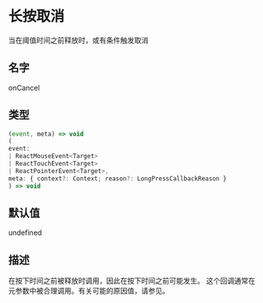 # 长按取消

当在阈值时间之前释放时，或有条件触发取消

## 名字

onCancel

## 类型

```ts
(event, meta) => void
(
event:
| ReactMouseEvent<Target>
| ReactTouchEvent<Target>
| ReactPointerEvent<Target>,
meta: { context?: Context; reason?: LongPressCallbackReason }
) => void
```

## 默认值

undefined

## 描述

在按下时间之前被释放时调用，因此在按下时间之前可能发生。
这个回调通常在元参数中被合理调用。有关可能的原因值，请参见。
